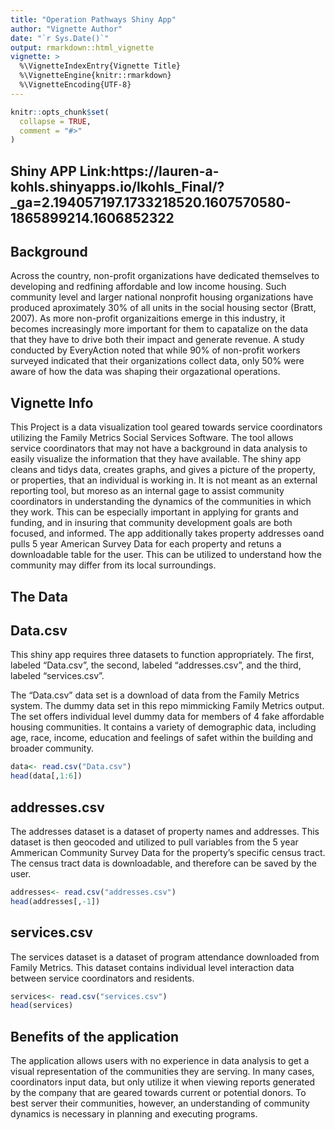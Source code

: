 ---
title: "Operation Pathways Shiny App"
author: "Vignette Author"
date: "`r Sys.Date()`"
output: rmarkdown::html_vignette
vignette: >
  %\VignetteIndexEntry{Vignette Title}
  %\VignetteEngine{knitr::rmarkdown}
  %\VignetteEncoding{UTF-8}
---

```{r setup, include = FALSE}
knitr::opts_chunk$set(
  collapse = TRUE,
  comment = "#>"
)
```

## Shiny APP Link:https://lauren-a-kohls.shinyapps.io/lkohls_Final/?_ga=2.194057197.1733218520.1607570580-1865899214.1606852322 
## Background 
Across the country, non-profit organizations have dedicated themselves to developing and redfining affordable and low income housing. Such community level and larger national nonprofit housing organizations have produced aproximately 30% of all units in the social housing sector (Bratt, 2007). As more non-profit organizaitions emerge in this industry, it becomes increasingly more important for them to capatalize on the data that they have to drive both their impact and generate revenue. A study conducted by EveryAction noted that while 90% of non-profit workers surveyed indicated that their organizations collect data, only 50% were aware of how the data was shaping their orgazational operations.

## Vignette Info

This Project is a data visualization tool geared towards service coordinators utilizing the Family Metrics Social Services Software. The tool allows service coordinators that may not have a background in data analysis to easily visualize the information that they have available. The shiny app cleans and tidys data, creates graphs, and gives a picture of the property, or properties, that an individual is working in. It is not meant as an external reporting tool, but moreso as an internal gage to assist community coordinators in understanding the dynamics of the communities in which they work. This can be especially important in applying for grants and funding, and in insuring that community development goals are both focused, and informed. The app additionally takes property addresses oand pulls 5 year American Survey Data for each property and retuns a downloadable table for the user. This can be utilized to understand how the community may differ from its local surroundings.


## The Data

## Data.csv
This shiny app requires three datasets to function appropriately. The first, labeled "Data.csv", the second, labeled "addresses.csv", and the third, labeled "services.csv". 

The "Data.csv" data set is a download of data from the Family Metrics system. The dummy data set in this repo mimmicking Family Metrics output. The set offers individual level dummy data for members of 4 fake affordable housing communities. It contains a variety of demographic data, including age, race, income, education and feelings of safet within the building and broader community.

```{r, echo = FALSE}
data<- read.csv("Data.csv")
head(data[,1:6])
```

## addresses.csv 
The addresses dataset is a dataset of property names and addresses. This dataset is then geocoded and utilized to pull variables from the 5 year Ammerican Community Survey Data for the property's specific census tract. The census tract data is downloadable, and therefore can be saved by the user. 

```{r, echo = FALSE}
addresses<- read.csv("addresses.csv")
head(addresses[,-1])
```

## services.csv 
The services dataset is a dataset of program attendance downloaded from Family Metrics. This dataset contains individual level interaction data between service coordinators and residents.  

```{r, echo = FALSE}
services<- read.csv("services.csv")
head(services)
```

## Benefits of the application

The application allows users with no experience in data analysis to get a visual representation of the communities they are serving. In many cases, coordinators input data, but only utilize it when viewing reports generated by the company that are geared towards current or potential donors. To best server their communities, however, an understanding of community dynamics is necessary in planning and executing programs. 
